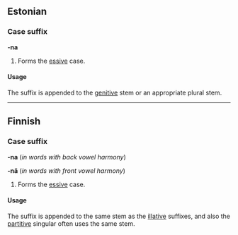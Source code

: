 ==Estonian==

===Case suffix===
'''-na'''

# Forms the [[essive]] case.

====Usage====

The suffix is appended to the [[genitive]] stem or an appropriate plural stem. 

----

==Finnish==

===Case suffix===
'''-na''' (''in words with back vowel harmony'')

'''-nä''' (''in words with front vowel harmony'')

# Forms the [[essive]] case.

====Usage====

The suffix is appended to the same stem as the [[illative]] suffixes, and also the [[partitive]] singular often uses the same stem.